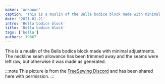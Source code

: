 ```yaml
---
maker: 'unknown'
caption: 'This is a muslin of the Bella bodice block made with minimal adjustments'
date: '2021-01-21'
intro: 'Bella bodice block'
title: 'Bella bodice block'
tags: ['bella']
authors: 19867
---
```


<!-- truncate -->

This is a muslin of the Bella bodice block made with minimal adjustments.
The neckline seam allowance has been trimmed away and the seams were left raw, but otherwise it was made as generated.

:::note
This picture is from the [FreeSewing Discord](https://discord.freesewing.org/) and has been shared here with permission.
:::
